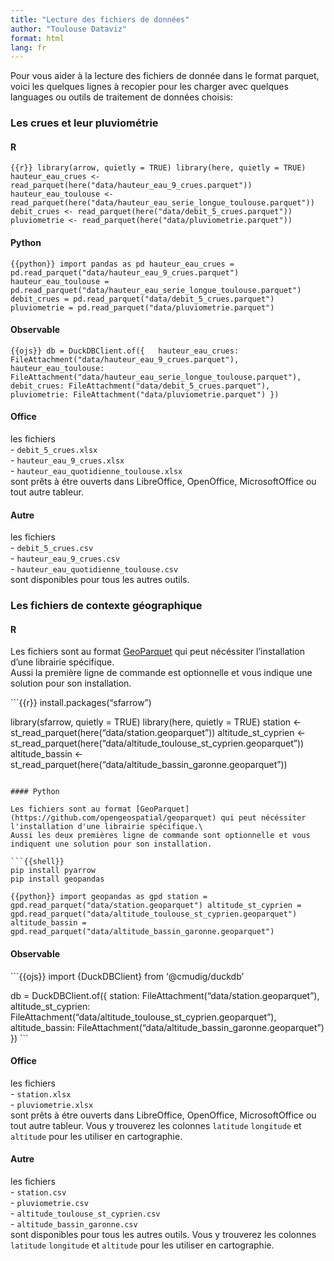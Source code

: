 ```yaml
---
title: "Lecture des fichiers de données"
author: "Toulouse Dataviz"
format: html
lang: fr
---
```


Pour vous aider à la lecture des fichiers de donnée dans le format parquet, voici les quelques lignes à recopier pour les charger avec quelques languages ou outils de traitement de données choisis:

### Les crues et leur pluviométrie

::: {.panel-tabset group="language"}
#### R

```{{r}}
library(arrow, quietly = TRUE)
library(here, quietly = TRUE)
hauteur_eau_crues <- read_parquet(here("data/hauteur_eau_9_crues.parquet"))
hauteur_eau_toulouse <- read_parquet(here("data/hauteur_eau_serie_longue_toulouse.parquet"))
debit_crues <- read_parquet(here("data/debit_5_crues.parquet"))
pluviometrie <- read_parquet(here("data/pluviometrie.parquet"))
```

#### Python

```{{python}}
import pandas as pd
hauteur_eau_crues = pd.read_parquet("data/hauteur_eau_9_crues.parquet")
hauteur_eau_toulouse = pd.read_parquet("data/hauteur_eau_serie_longue_toulouse.parquet")
debit_crues = pd.read_parquet("data/debit_5_crues.parquet")
pluviometrie = pd.read_parquet("data/pluviometrie.parquet")
```

#### Observable

```{{ojs}}
db = DuckDBClient.of({
  hauteur_eau_crues: FileAttachment("data/hauteur_eau_9_crues.parquet"),
  hauteur_eau_toulouse: FileAttachment("data/hauteur_eau_serie_longue_toulouse.parquet"),
  debit_crues: FileAttachment("data/debit_5_crues.parquet"),
  pluviometrie: FileAttachment("data/pluviometrie.parquet")
})
```

#### Office

les fichiers\
- `debit_5_crues.xlsx`\
- `hauteur_eau_9_crues.xlsx`\
- `hauteur_eau_quotidienne_toulouse.xlsx`\
sont prêts à étre ouverts dans LibreOffice, OpenOffice, MicrosoftOffice ou tout autre tableur.

#### Autre

les fichiers\
- `debit_5_crues.csv`\
- `hauteur_eau_9_crues.csv`\
- `hauteur_eau_quotidienne_toulouse.csv`\
sont disponibles pour tous les autres outils.
:::

### Les fichiers de contexte géographique

::: {.panel-tabset group="language"}
#### R

Les fichiers sont au format [GeoParquet](https://github.com/opengeospatial/geoparquet) qui peut nécéssiter l'installation d'une librairie spécifique.\
Aussi la première ligne de commande est optionnelle et vous indique une solution pour son installation.

```{{r}}
install.packages("sfarrow")

library(sfarrow, quietly = TRUE)
library(here, quietly = TRUE)
station <- st_read_parquet(here("data/station.geoparquet"))
altitude_st_cyprien <- st_read_parquet(here("data/altitude_toulouse_st_cyprien.geoparquet"))
altitude_bassin <- st_read_parquet(here("data/altitude_bassin_garonne.geoparquet"))
```

#### Python

Les fichiers sont au format [GeoParquet](https://github.com/opengeospatial/geoparquet) qui peut nécéssiter l'installation d'une librairie spécifique.\
Aussi les deux premières ligne de commande sont optionnelle et vous indiquent une solution pour son installation.

```{{shell}}
pip install pyarrow
pip install geopandas
```

```{{python}}
import geopandas as gpd
station = gpd.read_parquet("data/station.geoparquet")
altitude_st_cyprien = gpd.read_parquet("data/altitude_toulouse_st_cyprien.geoparquet")
altitude_bassin = gpd.read_parquet("data/altitude_bassin_garonne.geoparquet")
```

#### Observable

```{{ojs}}
import {DuckDBClient} from '@cmudig/duckdb'

db = DuckDBClient.of({
  station: FileAttachment("data/station.geoparquet"),
  altitude_st_cyprien: FileAttachment("data/altitude_toulouse_st_cyprien.geoparquet"),
  altitude_bassin: FileAttachment("data/altitude_bassin_garonne.geoparquet")
})
```

#### Office

les fichiers\
- `station.xlsx`\
- `pluviometrie.xlsx`\
sont prêts à étre ouverts dans LibreOffice, OpenOffice, MicrosoftOffice ou tout autre tableur. Vous y trouverez les colonnes `latitude` `longitude` et `altitude` pour les utiliser en cartographie.

#### Autre

les fichiers\
- `station.csv`\
- `pluviometrie.csv`\
- `altitude_toulouse_st_cyprien.csv`\
- `altitude_bassin_garonne.csv`\
sont disponibles pour tous les autres outils. Vous y trouverez les colonnes `latitude` `longitude` et `altitude` pour les utiliser en cartographie.
:::
